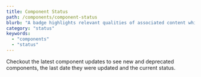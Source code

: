 ```yaml
---
title: Component Status
path: /components/component-status
blurb: "A badge highlights relevant qualities of associated content which are actionless."
category: "status"
keywords:
  - "components"
  - "status"
---
```



Checkout the latest component updates to see new and deprecated components, the last date they were updated and the current status.

<StatusTable />
